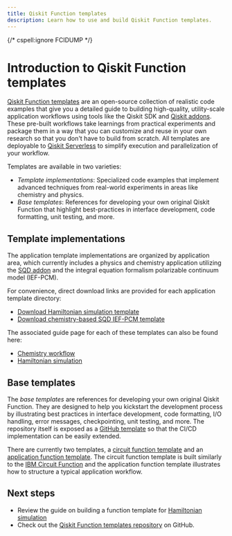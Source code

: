 ```yaml
---
title: Qiskit Function templates
description: Learn how to use and build Qiskit Function templates.
---
```

{/* cspell:ignore FCIDUMP */}


# Introduction to Qiskit Function templates

[Qiskit Function templates](https://github.com/qiskit-community/qiskit-function-templates) are an open-source collection of realistic code examples that give you a detailed guide to building high-quality, utility-scale application workflows using tools like the Qiskit SDK and [Qiskit addons](https://quantum.cloud.ibm.com/docs/en/guides/addons). These pre-built workflows take learnings from practical experiments and package them in a way that you can customize and reuse in your own research so that you don't have to build from scratch. All templates are deployable to [Qiskit Serverless](./serverless) to simplify execution and parallelization of your workflow.

Templates are available in two varieties:

- *Template implementations*: Specialized code examples that implement advanced techniques from real-world experiments in areas like chemistry and physics.
- *Base templates*: References for developing your own original Qiskit Function that highlight best-practices in interface development, code formatting, unit testing, and more.

## Template implementations

The application template implementations are organized by application area, which currently includes a physics and chemistry application utilizing the [SQD addon](./qiskit-addons-sqd) and the integral equation formalism polarizable continuum model (IEF-PCM).

For convenience, direct download links are provided for each application template directory:

- [Download Hamiltonian simulation template](https://ibm.biz/ham-sim-template)
- [Download chemistry-based SQD IEF-PCM template](https://ibm.biz/sqd-pcm-template)

The associated guide page for each of these templates can also be found here:

- [Chemistry workflow](./function-template-chemistry-workflow)
- [Hamiltonian simulation](./function-template-hamiltonian-simulation)


## Base templates

The *base templates* are references for developing your own original Qiskit Function. They are designed to help you kickstart the development process by illustrating best practices in interface development, code formatting, I/O handling, error messages, checkpointing, unit testing, and more. The repository itself is exposed as a [GitHub template](https://docs.github.com/en/repositories/creating-and-managing-repositories/creating-a-template-repository) so that the CI/CD implementation can be easily extended.

There are currently two templates, a [circuit function template](https://github.com/qiskit-community/qiskit-function-templates/blob/main/base_templates/circuit_function_template.py) and an [application function template](https://github.com/qiskit-community/qiskit-function-templates/blob/main/base_templates/application_function_template.py). The circuit function template is built similarly to the [IBM Circuit Function](./ibm-circuit-function) and the application function template illustrates how to structure a typical application workflow.


## Next steps

<Admonition type="info" title="Recommendations">

- Review the guide on building a function template for [Hamiltonian simulation](./function-template-hamiltonian-simulation)
- Check out the [Qiskit Function templates repository](https://github.com/qiskit-community/qiskit-function-templates) on GitHub.

</Admonition>
